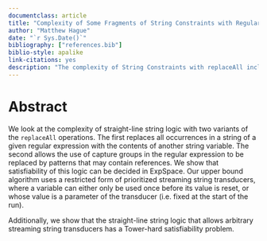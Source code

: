 ```yaml
--- 
documentclass: article
title: "Complexity of Some Fragments of String Constraints with Regular Expressions"
author: "Matthew Hague"
date: "`r Sys.Date()`"
bibliography: ["references.bib"]
biblio-style: apalike
link-citations: yes
description: "The complexity of String Constraints with replaceAll including references, and with general Prioritized Streaming String Transducers"
---
```


\newcommand\freplaceall{\mathtt{replaceAll}}

# Abstract {-}

We look at the complexity of straight-line string logic with two
variants of the $\freplaceall$ operations.  The first replaces all
occurrences in a string of a given regular expression with the contents
of another string variable.  The second allows the use of capture groups
in the regular expression to be replaced by patterns that may contain
references.  We show that satisfiability of this logic can be decided in
ExpSpace. Our upper bound algorithm uses a restricted form of
prioritized streaming string transducers, where a variable can either
only be used once before its value is reset, or whose value is a
parameter of the transducer (i.e. fixed at the start of the run).

Additionally, we show that the straight-line string logic that allows
arbitrary streaming string transducers has a Tower-hard
satisfiability problem.

<!-- macros -->

\newcommand\keyword[1]{\emph{#1}}

\newcommand\brac[1]{\left(#1\right)}
\newcommand\tup[1]{\brac{#1}}
\newcommand\ap[2]{{#1}\mathord{\brac{#2}}}
\newcommand\sequence[1]{\overline{#1}}
\newcommand\set[1]{\left\{#1\right\}}
\newcommand\defeq{\triangleq}
\newcommand\synalt{\ |\ }
\newcommand\idxi{i}
\newcommand\idxj{j}
\newcommand\idxk{k}
\newcommand\posnats{\mathbb{N}^+}
\newcommand\numof{n}

\newcommand\alphabet{\Sigma}
\newcommand\witheps[1]{{#1}^\epsilon}
\newcommand\word{w}

\newcommand\pnfa{A^p}
\newcommand\fa{A}
\newcommand\fastates{Q}
\newcommand\fatran{\delta}
\newcommand\fapriority{\tau}
\newcommand\fas{q}
\newcommand\fafinals{F}
\newcommand\fastateseq{\vec{\fas}}

\newcommand\psst{T}
\newcommand\tstates{Q}
\newcommand\tvars{\chi}
\newcommand\tvar{x}
\newcommand\ttrans{\delta}
\newcommand\ttran{t}
\newcommand\tpriority{\tau}
\newcommand\ts{q}
\newcommand\tfinals{F}
\newcommand\tstateseq{\vec{\ts}}
\newcommand\tassign{E}
\newcommand\vnull{\mathtt{null}}

\newcommand\scon{\phi}
\newcommand\svar{X}
\newcommand\varsvar{Y}
\newcommand\cha{a}
\newcommand\chb{b}

\newcommand\tiles{\Theta}
\newcommand\hrel{H}
\newcommand\vrel{V}
\newcommand\inittile{\tile^0}
\newcommand\fintile{f}
\newcommand\tile{t}
\newcommand\vartile{d}
\newcommand\linlen{\numof}
\newcommand\tileheight{h}
\newcommand\expheight{m}
\newcommand\spacer{\#}
\newcommand\isnum[2]{R^{#2}_{#1}}
\newcommand\lmark{\langle}
\newcommand\rmark{\rangle}
\newcommand\sftrue{\top}
\newcommand\sffalse{\bot}
\newcommand\sfvalue{v}

\newcommand\tilesnum[1]{\tiles_{#1}}
\newcommand\hrelnum[1]{\hrel_{#1}}
\newcommand\vrelnum[1]{\vrel_{#1}}
\newcommand\inittilenum[1]{\inittile_{#1}}
\newcommand\fintilenum[1]{\fintile_{#1}}
\newcommand\nmax[1]{N_{#1}}
\newcommand\tenc[2]{[#2]_{#1}}

\newcommand\fullrow[1]{
    \tenc{\expheight}{1} \tile^{#1}_1
        \ldots
        \tenc{\expheight}{\nmax{\expheight}}
            \tile^{#1}_{\nmax{\expheight}}
}

\newcommand\sfun{f}
\newcommand\concat{\cdot}
\newcommand\extract[2]{\mathtt{extract}_{#1, #2}}
\newcommand\pat{e}
\newcommand\rep{r}
\newcommand\replace[2]{\mathtt{replace}_{#1, #2}}
\newcommand\replaceall[2]{\freplaceall_{#1, #2}}
\newcommand\slassert[1]{\mathtt{assert}\ {#1}}

\newcommand\regex{\rho}
\newcommand\reopt[1]{{#1}?}
\newcommand\reor{+}
\newcommand\reconcat{\concat}
\newcommand\restar[1]{#1^\ast}
\newcommand\replus[1]{#1^+}
\newcommand\restarng[1]{#1^{\ast?}}
\newcommand\replusng[1]{#1^{+?}}
\newcommand\recapture[1]{\left[#1\right]}
\newcommand\reref[1]{\$#1}

\newcommand\tvarout{O}

\newcommand\patpfa[1]{\pnfa_{#1}}
\newcommand\subpfa[2]{\ap{{\sf Sub}_{#1}}{#2}}
\newcommand\final{f}
\newcommand\sfunpsst[1]{\psst_{#1}}

